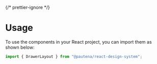
{/* prettier-ignore */}
<Meta title="Usage" />

# Usage

To use the components in your React project, you can import them as shown below:

```javascript
import { DrawerLayout } from "@pautena/react-design-system";
```
